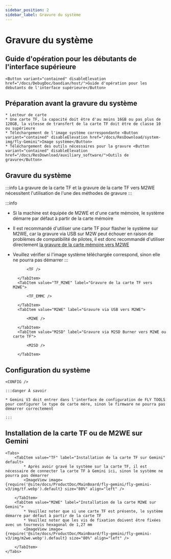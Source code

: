 ```yaml
---
sidebar_position: 2
sidebar_label: Gravure du système
---
```








# Gravure du système

## Guide d'opération pour les débutants de l'interface supérieure

    <Button variant="contained" disableElevation href="/docs/DebugDoc/baodian/host/">Guide d'opération pour les débutants de l'interface supérieure</Button>

## Préparation avant la gravure du système

    * Lecteur de carte
    * Une carte TF, la capacité doit être d'au moins 16GB ou pas plus de 128GB, la vitesse de transfert de la carte TF doit être de classe 10 ou supérieure
    * Téléchargement de l'image système correspondante <Button variant="contained" disableElevation href="/docs/ResDownload/system-img/fly-Gemini">Image système</Button>
    * Téléchargement des outils nécessaires pour la gravure <Button variant="contained" disableElevation href="/docs/ResDownload/auxiliary_software/">Outils de gravure</Button>

## Gravure du système

:::info
La gravure de la carte TF et la gravure de la carte TF vers M2WE nécessitent l'utilisation de l'une des méthodes de gravure
:::

:::info
* Si la machine est équipée de M2WE et d'une carte mémoire, le système démarre par défaut à partir de la carte mémoire
* Il est recommandé d'utiliser une carte TF pour flasher le système sur M2WE, car la gravure via USB sur M2W peut échouer en raison de problèmes de compatibilité de pilotes, il est donc recommandé d'utiliser directement [la gravure de la carte mémoire vers M2WE](https://mellow-next.klipper.cn/docs/ProductDoc/SBC/fly-pi-v2/fly-os)
* Veuillez vérifier si l'image système téléchargée correspond, sinon elle ne pourra pas démarrer
:::

    <Tabs>
        <TabItem value="TF" label="Gravure sur carte TF" default>
            
            <TF />
            
        </TabItem>
        <TabItem value="TF_M2WE" label="Gravure de la carte TF vers M2WE">
            
            <TF_EMMC />

        </TabItem>
        <TabItem value="M2WE" label="Gravure via USB vers M2WE">
            
            <M2WE />

        </TabItem>
        <TabItem value="M2SD" label="Gravure via M2SD Burner vers M2WE ou carte TF">
            
            <M2SD />

        </TabItem>
    </Tabs>


## Configuration du système

    <CONFIG />

    :::danger À savoir

    * Gemini V3 doit entrer dans l'interface de configuration de FLY TOOLS pour configurer le type de carte mère, sinon le firmware ne pourra pas démarrer correctement

    :::

## Installation de la carte TF ou de M2WE sur Gemini

    <Tabs>
        <TabItem value="TF" label="Installation de la carte TF sur Gemini" default>
            * Après avoir gravé le système sur la carte TF, il est nécessaire de connecter la carte TF à Gemini ici, sinon le système ne pourra pas démarrer
            <ImageView image={require('@site/docs/ProductDoc/MainBoard/fly-gemini/fly-gemini-v3/img/tf.webp').default} size="80%" align="left" />  

        </TabItem>
        <TabItem value="M2WE" label="Installation de la carte M2WE sur Gemini">
            * Veuillez noter que si une carte TF est présente, le système démarre par défaut à partir de la carte TF
            * Veuillez noter que les vis de fixation doivent être fixées avec un tournevis hexagonal de 1,27 mm
            <ImageView image={require('@site/docs/ProductDoc/MainBoard/fly-gemini/fly-gemini-v3/img/m2we.webp').default} size="80%" align="left" />  

        </TabItem>
    </Tabs>